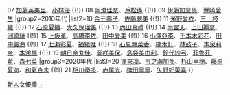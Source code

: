 {{Navbox
|name=聲優獎新人女優獎
|title=[[聲優獎|<span style="color:#dd8;">聲優獎</span>]]新人女優獎
|basestyle=background-color:#000153;color:#dd8
|listclass = hlist
|group1=2000年代
|list1=06 [[鹿野優以]]、[[平野綾]] {{!}} 07 [[加藤英美里]]、[[小林優]] {{!}} 08 [[阿澄佳奈]]、[[戶松遙]] {{!}} 09 [[伊藤加奈惠]]、[[豐崎愛生]]
|group2=2010年代
|list2=10 [[金元壽子]]、[[佐藤聰美]] {{!}} 11 [[茅野愛衣]]、[[三上枝織]] {{!}} 12 [[石原夏織]]、[[大久保瑠美]] {{!}} 13 [[內田真禮]] {{!}} 14 [[雨宫天]]、[[上田麗奈]]、[[洲崎綾]] {{!}} 15 [[上坂堇]]、[[高橋李依]]、[[田中爱美]] {{!}} 16 [[小澤亞李]]、[[千本木彩花]]、[[田中美海]] {{!}} 17 [[七瀨彩夏]]、[[福緒唯]] {{!}} 18 [[石見舞菜香]]、[[楠木灯]]、[[林鼓子]]、[[本泉莉奈]]、[[本渡楓]] {{!}} 19 [[朝日奈丸佳]]、[[岡咲美保]]、[[島袋美由利]]、[[鈴代紗弓]]、[[菲魯茲·藍]]、[[森七菜]]
|group3=2020年代
|list3=20 [[逢來凜]]、[[市之瀨加那]]、[[杉山里穗]]、[[藤原夏海]]、[[和氣杏未]] {{!}} 21 [[相川奏多]]、[[赤尾光]]、[[稗田寧寧]]、[[矢野妃菜喜]]
}}
<noinclude>
[[Category:聲優獎模板|新人女優獎]]
[[Category:聲優獎新人女優獎得主|+]]
</noinclude>